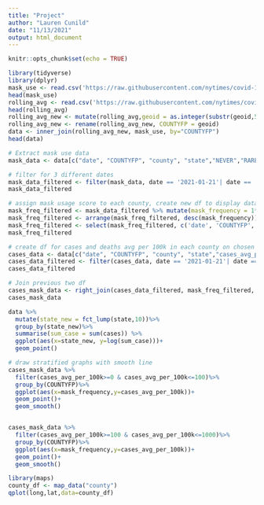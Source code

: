 ---
title: "Project"
author: "Lauren Cunild"
date: "11/13/2021"
output: html_document
---

```{r setup, include=FALSE}
knitr::opts_chunk$set(echo = TRUE)
```

```{r}
library(tidyverse)
library(dplyr)
mask_use <- read.csv('https://raw.githubusercontent.com/nytimes/covid-19-data/master/mask-use/mask-use-by-county.csv')
head(mask_use)
rolling_avg <- read.csv('https://raw.githubusercontent.com/nytimes/covid-19-data/master/rolling-averages/us-counties-2021.csv')
head(rolling_avg)
rolling_avg_new <- mutate(rolling_avg,geoid = as.integer(substr(geoid,5,9)))
rolling_avg_new <- rename(rolling_avg_new, COUNTYFP = geoid)
data <- inner_join(rolling_avg_new, mask_use, by="COUNTYFP")
head(data)
```

```{r}
# Extract mask use data
mask_data <- data[c("date", "COUNTYFP", "county", "state","NEVER","RARELY", "SOMETIMES", "FREQUENTLY", "ALWAYS")]
```

```{r}
# filter for 3 different dates
mask_data_filtered <- filter(mask_data, date == '2021-01-21'| date == '2021-06-09'| date == '2021-11-17')
mask_data_filtered
```


```{r}
# assign mask usage score to each county, create new df to display data in descending order
mask_freq_filtered <- mask_data_filtered %>% mutate(mask_frequency = 1*mask_data_filtered$ALWAYS + 0.8*mask_data_filtered$FREQUENTLY + 0.6*mask_data_filtered$SOMETIMES + 0.4*mask_data_filtered$RARELY + 0.2*mask_data_filtered$NEVER)
mask_freq_filtered <- arrange(mask_freq_filtered, desc(mask_frequency))
mask_freq_filtered <- select(mask_freq_filtered, c('date', 'COUNTYFP','county', 'state', 'mask_frequency'))
mask_freq_filtered
```
```{r}
# create df for cases and deaths avg per 100k in each county on chosen date
cases_data <- data[c("date", "COUNTYFP", "county", "state","cases_avg_per_100k", "deaths_avg_per_100k")]
cases_data_filtered <- filter(cases_data, date == '2021-01-21'| date == '2021-06-09'| date == '2021-11-17')
cases_data_filtered
```
```{r}
# Join previous two df
cases_mask_data <- right_join(cases_data_filtered, mask_freq_filtered, by=c ("COUNTYFP", "date","county", "state"))
cases_mask_data
```

```{r}
data %>%
  mutate(state_new = fct_lump(state,10))%>%
  group_by(state_new)%>% 
  summarise(sum_case = sum(cases)) %>%
  ggplot(aes(x=state_new, y=log(sum_case)))+
  geom_point()
```

```{r}
# draw stratified graphs with smooth line
cases_mask_data %>%
  filter(cases_avg_per_100k>=0 & cases_avg_per_100k<=100)%>%
  group_by(COUNTYFP)%>%
  ggplot(aes(x=mask_frequency,y=cases_avg_per_100k))+
  geom_point()+
  geom_smooth()


cases_mask_data %>%
  filter(cases_avg_per_100k>=100 & cases_avg_per_100k<=1000)%>%
  group_by(COUNTYFP)%>%
  ggplot(aes(x=mask_frequency,y=cases_avg_per_100k))+
  geom_point()+
  geom_smooth()
```


```{r}
library(maps)
county_df <- map_data("county")
qplot(long,lat,data=county_df)
```